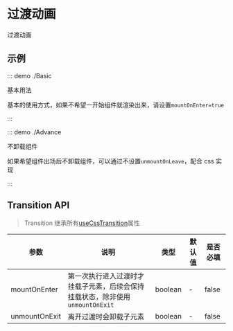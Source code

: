 # 过渡动画

过渡动画

## 示例

::: demo ./Basic

基本用法

基本的使用方式，如果不希望一开始组件就渲染出来，请设置`mountOnEnter=true`

:::

::: demo ./Advance

不卸载组件

如果希望组件出场后不卸载组件，可以通过不设置`unmountOnLeave`，配合 css 实现

:::

## Transition API

> Transition 继承所有[useCssTransition](/hooks/useCssTransition)属性

| 参数          | 说明                   | 类型    | 默认值 | 是否必填 |
| ------------- | ---------------------- | ------- | ------ | -------- |
| mountOnEnter  | 第一次执行进入过渡时才挂载子元素，后续会保持挂载状态，除非使用`unmountOnExit` | boolean | -      | false    |
| unmountOnExit | 离开过渡时会卸载子元素 | boolean | -      | false    |
